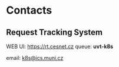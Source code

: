 # Contacts

## Request Tracking System

WEB UI: https://rt.cesnet.cz queue: **uvt-k8s**

email: k8s@ics.muni.cz
